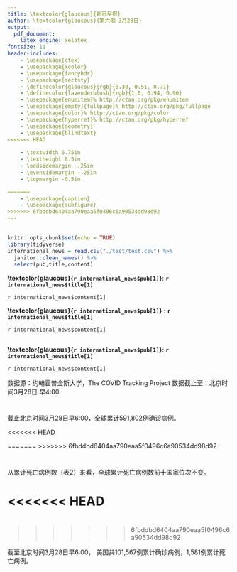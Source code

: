 ```yaml
---
title: \textcolor{glaucous}{新冠早报}
author: \textcolor{glaucous}{第六期 3月28日}
output: 
  pdf_document:
    latex_engine: xelatex
fontsize: 11
header-includes:
    - \usepackage{ctex}
    - \usepackage{xcolor}
    - \usepackage{fancyhdr}
    - \usepackage{sectsty}
    - \definecolor{glaucous}{rgb}{0.38, 0.51, 0.71}
    - \definecolor{lavenderblush}{rgb}{1.0, 0.94, 0.96}
    - \usepackage{enumitem}% http://ctan.org/pkg/enumitem
    - \usepackage[empty]{fullpage}% http://ctan.org/pkg/fullpage
    - \usepackage{color}% http://ctan.org/pkg/color
    - \usepackage{hyperref}% http://ctan.org/pkg/hyperref
    - \usepackage{geometry}
    - \usepackage{blindtext}
<<<<<<< HEAD
    
    - \textwidth 6.75in
    - \textheight 8.5in
    - \oddsidemargin -.25in
    - \evensidemargin -.25in
    - \topmargin -0.5in

=======
    - \usepackage{caption}
    - \usepackage{subfigure}
>>>>>>> 6fbddbd6404aa790eaa5f0496c6a90534dd98d92
---
```

\newcommand{\resheading}[1]{%
  \noindent\fcolorbox{lavenderblush}{lavenderblush}{\makebox[\dimexpr\textwidth-2\fboxsep-2\fboxrule][l]{\textbf{~#1}}}%
}


\pagestyle{fancyplain}
\lhead{\includegraphics[height=2cm]{logo.png}}
\rhead{\begin{tabular}[b]{@{}c@{}}中美健康峰会“智援组” 新冠早报组\\ \\ \end{tabular}}


\resheading{新闻摘要}

## \textcolor{glaucous}{国际}

```r
knitr::opts_chunk$set(echo = TRUE)
library(tidyverse)
international_news = read.csv("./test/test.csv") %>%
  janitor::clean_names() %>% 
  select(pub,title,content)
```


**\textcolor{glaucous}{`r international_news$pub[1]`}**: **`r international_news$title[1]`**

`r international_news$content[1]`

**\textcolor{glaucous}{`r international_news$pub[1]`}** : **`r international_news$title[1]`**

`r international_news$content[1]`


## \textcolor{glaucous}{国内}
**\textcolor{glaucous}{`r international_news$pub[1]`}**: **`r international_news$title[1]`**

`r international_news$content[1]`





\resheading{疫情观察}

数据源：约翰霍普金斯大学，The COVID Tracking Project    数据截止至：北京时间3月28日 早4:00</span>

# \textcolor{glaucous}{一、世界疫情}

截止北京时间3月28日早6:00，全球累计591,802例确诊病例。

\begin{figure}[htbp] 
\centering %图片居中
\includegraphics[]{./test/covid1.png} %插入图片，[]中设置图片大小，{}中是图片文件名
\caption{世界疫情分布图 (Global Map of Cumulative Confirmed COVID-19 Cases)} %最终文档中希望显示的图片标题
\label{} %用于文内引用的标签
\end{figure}



\begin{table}[]
\caption{累计确诊前十位国家}
\centering
\resizebox{\textwidth}{!}{%
\begin{tabular}{lllll}
\hline
  & 国家               & 累计确诊病例  & 国家/省份人口     & 粗发病率 \\
  \hline
1 & 美国 United States & 101,567 & 331,002,651 & 31   \\
2 & 意大利 Italy        & 86,498  & 60,461,826  & 143 \\
\hline
\end{tabular}%
}
\end{table}


\begin{minipage}{\textwidth}
        \begin{minipage}[t]{0.5\textwidth}
            \centering
            \begin{tabular}{llll}
            \hline
             & 国家        & 累计死亡病例 & 较昨⽇ \\
            \hline
            1 & 意⼤利 Italy & 9,134  & 919 \\
            2 & 西班⽛ Spain & 4,940  & 575 \\
            \hline
            \end{tabular}
            \makeatletter\def\@captype{table}\makeatother\caption{累计死亡前十位国家}
        \end{minipage}
        \begin{minipage}[t]{0.5\textwidth}
            \centering
            \begin{tabular}{llll}
            \hline
              & 国家         & 当⽇新增病例 & 较昨日  \\
            \hline
            1 & 美国 US      & 17,821 & -237 \\
            2 & 德国 Germany & 6,933  & 318 \\
            \hline
        \end{tabular}
      \makeatletter\def\@captype{table}\makeatother\caption{⽇新增病例前十位国家}
    \end{minipage}
\end{minipage}


<<<<<<< HEAD

\textcolor{glaucous}{表1：累计确诊前十位国家}

=======
>>>>>>> 6fbddbd6404aa790eaa5f0496c6a90534dd98d92


# \textcolor{glaucous}{二、中国与其他疫情严重国家对比}

从累计死亡病例数（表2）来看，全球累计死亡病例数前十国家位次不变。


<<<<<<< HEAD
=======
\begin{figure}[htbp]
\centering  %图片全局居中
\subfigure[累计确诊病例国家趋势图]{
\label{Fig.sub.1}
\includegraphics[width=0.45\textwidth]{./test/covid2.png}}
\subfigure[日新增确诊病例国家趋势图]{
\label{Fig.sub.2}
\includegraphics[width=0.45\textwidth]{./test/covid3.png}}
\caption{}
\label{Fig.main}
\end{figure}


# \textcolor{glaucous}{三、美国疫情}

>>>>>>> 6fbddbd6404aa790eaa5f0496c6a90534dd98d92

截至北京时间3⽉28⽇早6:00， 美国共101,567例累计确诊病例，1,581例累计死亡病例。


\begin{figure}[htbp] 
\centering %图片居中
\includegraphics[]{./test/covid4.png} %插入图片，[]中设置图片大小，{}中是图片文件名
\caption{美国本土疫情分布图 (Map of Cumulative Confirmed COVID-19 Cases in Contiguous U.S.)} %最终文档中希望显示的图片标题
\label{} %用于文内引用的标签
\end{figure}


\begin{minipage}{\textwidth}
        \begin{minipage}[t]{0.5\textwidth}
            \centering
            \begin{tabular}{llll}
            \hline
               & 国家/州名   & 累计确诊病例  & 粗发病率 \\
            \hline
           & 美国 US   & 101,567 & 31   \\
         1 & 纽约州 NY  & 44,876  & 231  \\
         2 & 新泽西州 NJ & 8,825   & 99\\
            \hline
            \end{tabular}
            \makeatletter\def\@captype{table}\makeatother\caption{美国累计确诊前十位州}
        \end{minipage}
        \begin{minipage}[t]{0.5\textwidth}
            \centering
            \begin{tabular}{llll}
            \hline
            & 国家/州名   & 当日新增病例 & 全美比率 \\
            \hline
            & 美国 US   & 17821  & 100  \\
          1 & 纽约州 NY  & 7,618  & 43   \\
          2 & 新泽西州 NJ & 1,949  & 11 \\
            \hline
        \end{tabular}
      \makeatletter\def\@captype{table}\makeatother\caption{美国新增确诊前十位州}
    \end{minipage}
\end{minipage}



\begin{figure}[htbp]
\centering  %图片全局居中
\subfigure[美国本土疫情分布图]{
\label{Fig.sub.1}
\includegraphics[width=0.45\textwidth]{./test/covid5.png}}
\subfigure[美国累计确诊前五位州趋势图]{
\label{Fig.sub.2}
\includegraphics[width=0.45\textwidth]{./test/covid6.png}}
\caption{}
\label{Fig.main}
\end{figure}

